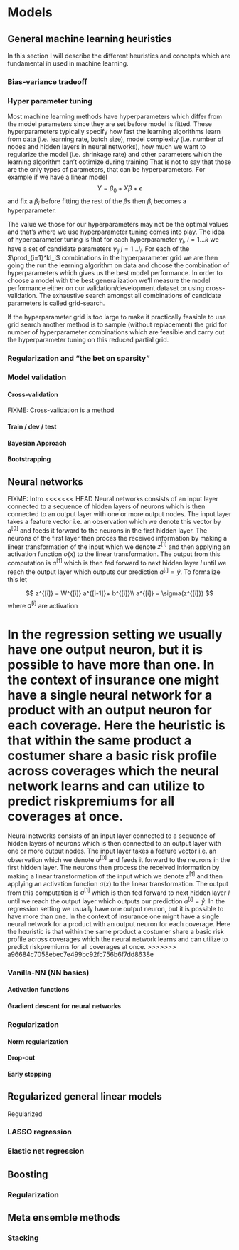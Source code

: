 # Models

## General machine learning heuristics
In this section I will describe the different heuristics and concepts which are fundamental in used in machine learning.

### Bias-variance tradeoff


### Hyper parameter tuning
Most machine learning methods have hyperparameters which differ from the model parameters since they are set before model is fitted. These hyperparameters typically specify how fast the learning algorithms learn from data (i.e. learning rate, batch size), model complexity (i.e. number of nodes and hidden layers in neural networks), how much we want to regularize the model (i.e. shrinkage rate) and other parameters which the learning algorithm can't optimize during training That is not to say that those are the only types of parameters, that can be hyperparameters. For example if we have a linear model 
$$
Y = \beta_0 + X\beta +\epsilon
$$
and fix a $\beta_i$ before fitting the rest of the $\beta$s then $\beta_i$ becomes a hyperparameter.

The value we those for our hyperparameters may not be the optimal values and that's where we use hyperparameter tuning comes into play. The idea of hyperparameter tuning is that for each hyperparameter $\gamma_i$, $i=1...k$ we have a set of candidate parameters $\gamma_{ij}$ $j=1...l_i$. For each of the $\prod_{i=1}^kl_i$ combinations in the hyperparameter grid we are then going the run the learning algorithm on data and choose the combination of hyperparameters which gives us the best model performance. In order to choose a model with the best generalization we'll measure the model performance either on our validation/development dataset or using cross-validation. The exhaustive search amongst all combinations of candidate parameters is called grid-search. 

If the hyperparameter grid is too large to make it practically feasible to use grid search another method is to sample (without replacement) the grid for number of hyperparameter combinations which are feasible and carry out the hyperparameter tuning on this reduced partial grid.

### Regularization and "the bet on sparsity"

### Model validation

#### Cross-validation
FIXME:
Cross-validation is a method 

#### Train / dev / test

#### Bayesian Approach
  
#### Bootstrapping

## Neural networks
FIXME: Intro
<<<<<<< HEAD
Neural networks consists of an input layer connected to a sequence of hidden layers of neurons which is then connected to an output layer with one or more output nodes. The input layer takes a feature vector i.e. an observation which we denote this vector by $a^{[0]}$ and feeds it forward to the neurons in the first hidden layer. The neurons of the first layer then proces the received information by making a linear transformation of the input which we denote $z^{[1]}$ and then applying an activation function $\sigma(x)$ to the linear transformation. The output from this computation is $a^{[1]}$ which is then fed forward to next hidden layer $l$ until we reach the output  layer which outputs our prediction $a^{[l]}=\hat{y}$. 
To formalize this let

$$
z^{[i]} = W^{[i]} a^{[i-1]}+ b^{[i]}\\
a^{[i]} = \sigma(z^{[i]})
$$
where $a^{[i]}$ are activation

In the regression setting we usually have one output neuron, but it is possible to have more than one. In the context of insurance one might have a single neural network for a product with an output neuron for each coverage. Here the heuristic is that within the same product a costumer share a basic risk profile across coverages which the neural network learns and can utilize to predict riskpremiums for all coverages at once.
=======
Neural networks consists of an input layer connected to a sequence of hidden layers of neurons which is then connected to an output layer with one or more output nodes. The input layer takes a feature vector i.e. an observation which we denote $a^{[0]}$ and feeds it forward to the neurons in the first hidden layer. The neurons then process the received information by making a linear transformation of the input which we denote $z^{[1]}$ and then applying an activation function $\sigma(x)$ to the linear transformation. The output from this computation is $a^{[1]}$ which is then fed forward to next hidden layer $l$ until we reach the output  layer which outputs our prediction $a^{[l]}=\hat{y}$. In the regression setting we usually have one output neuron, but it is possible to have more than one. In the context of insurance one might have a single neural network for a product with an output neuron for each coverage. Here the heuristic is that within the same product a costumer share a basic risk profile across coverages which the neural network learns and can utilize to predict riskpremiums for all coverages at once.
>>>>>>> a96684c7058ebec7e499bc92fc756b6f7dd8638e

### Vanilla-NN (NN basics)

#### Activation functions

#### Gradient descent for neural networks

### Regularization

#### Norm regularization

#### Drop-out

#### Early stopping

## Regularized general linear models
Regularized

### LASSO regression

### Elastic net regression

## Boosting

### Regularization

## Meta ensemble methods

### Stacking